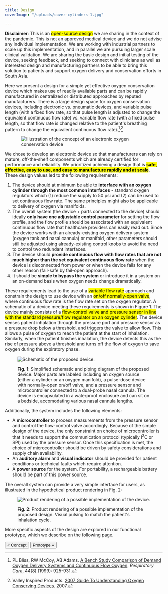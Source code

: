 ```yaml
---
title: Design
coverImage: "/uploads/cover-cylinders-1.jpg"

---
```


**Disclaimer**: This is an <mark>open-source design</mark> we are sharing in the context of the pandemic. This is not an approved medical device and we do not advise any individual implementation. We are working with industrial partners to scale up this implementation, and in parallel we are pursuing larger scale clinical validation. We are sharing the basic design and initial testing of the device, seeking feedback, and seeking to connect with clinicians as well as interested design and manufacturing partners to be able to bring this solution to patients and support oxygen delivery and conservation efforts in South Asia.

Here we present a design for a simple yet effective oxygen conservation device which makes use of readily available parts and can be rapidly manufactured in centralized or distributed approaches by reputed manufacturers. There is a large design space for oxygen conservation devices, including electronic vs. pneumatic devices, and variable pulse length (with a fixed flow rate, so that pulse length is adjusted to change the equivalent continuous flow rate) vs. variable flow rate (with a fixed pulse length, so that flow rate is changed relative to the patient's breathing pattern to change the equivalent continuous flow rate).[^bliss]<sup>,</sup>[^vip]

<div style="width: 100%"> <div style="max-width: 400px; margin-left: auto; margin-right: auto">

![Illustration of the concept of an electronic oxygen conservation device](/uploads/diagram-device.png)

</div> </div>

We chose to develop an electronic device so that manufacturers can rely on mature, off-the-shelf components which are already certified for performance and reliability. We prioritized achieving a design that is <mark><b>safe, effective, easy to use, and easy to manufacture rapidly and at scale</b></mark>. These design values led to the following requirements:

1. The device should at minimum be able to <b>interface with an oxygen cylinder through the most common interfaces</b> - standard oxygen regulators which (1) reduce the supply to 50 psi and (2) can be used to set continuous flow rate. The same principles might also be applicable to delivery of oxygen via manifolds.
2. The overall system (the device + parts connected to the device) should ideally <b>only have one adjustable control parameter</b> for setting the flow profile, and the flow profile should be associated with an equivalent continuous flow rate that healthcare providers can easily read out. Since the device works with an already-existing oxygen delivery system (oxygen tank and nasal cannula) or manifold, other parameters should still be adjusted using already-existing control knobs to avoid the need to control two redundant interfaces.
3. The device should <b>provide continuous flow with flow rates that are not much higher than the set equivalent continuous flow rate</b> when the device is disconnected from power or when the device fails for any other reason (fail-safe by fail-open approach).
4. It should be <b>simple to bypass the system</b> or introduce it in a system on an on-demand basis when oxygen needs change dramatically.

These requirements lead to the use of a <mark>variable flow rate</mark> approach and constrain the design to use device with an <mark>on/off normally-open valve</mark>, where continuous flow rate is the flow rate set on the oxygen regulator. A schematic of a device meeting these requirements is shown in Figure 1. The device mainly consists of a <mark>flow-control valve and pressure sensor in line with the standard pressure/flow regulator on an oxygen cylinder</mark>. The device senses patient inhalation through the pressure port and pressure sensor as a pressure drop below a threshold, and triggers the valve to allow flow. This allows a pulse of oxygen to reach the patient at the start of inhalation. Similarly, when the patient finishes inhalation, the device detects this as the rise of pressure above a threshold and turns off the flow of oxygen to save oxygen during the expiratory phase.

<figure>

![Schematic of the proposed device.](/uploads/overall-schematic.jpg)

<figcaption>

**Fig. 1**: Simplified schematic and piping diagram of the proposed device. Major parts are labeled including an oxygen source (either a cylinder or an oxygen manifold), a pulse-dose device with normally-open on/off valve, and a pressure sensor and microcontroller connected to a dual-probe nasal cannula. The device is encapsulated in a waterproof enclosure and can sit on a bedside, accomodating various nasal cannula lengths.

</figcaption>
</figure>

Additionally, the system includes the following elements:

* A <b>microcontroller</b> to process measurements from the pressure sensor and control the flow-control valve accordingly. Because of the simple design of the device, the only constraint on choice of microcontroller is that it needs to support the communication protocol (typically I<sup>2</sup>C or SPI) used by the pressure sensor. Once this specification is met, the choice of microcontroller should be driven by safety considerations and supply chain availability.
* An <b>auditory alarm</b> and <b>visual indicator</b> should be provided for patient conditions or technical faults which require attention.
* A <b>power source</b> for the system. For portability, a rechargeable battery should be part of this power source.

The overall system can provide a very simple interface for users, as illustrated in the hypothetical product rendering in Fig. 2:

<figure>

![Product rendering of a possible implementation of the device.](/uploads/product-render.gif)

<figcaption>

**Fig. 2**: Product rendering of a possible implementation of the proposed design. Visual pulsing to match the patient's inhalation cycle.

</figcaption>
</figure>

More specific aspects of the design are explored in our functional prototype, which we describe on the following page.

[<Button>« Concept</Button>](concept) [<Button>Prototype »</Button>](prototype)

[^bliss]: PL Bliss, RW McCoy, AB Adams. [A Bench Study Comparison of Demand Oxygen Delivery Systems and Continuous Flow Oxygen](https://www.oxypoint.eu/sites/default/files/content-files/TECH%201%20-%20Comparison%20of%20Demand%20Oxygen%20Delivery%20Systems%20and%20Continuous%20Flow%20Oxygen.pdf). _Respiratory Care_, 44(8) (1999): 925-931.

[^vip]: Valley Inspired Products. [2007 Guide To Understanding Oxygen Conserving Devices](http://www.inspiredrc.com/images/documents/OCD2007.pdf). 2007.